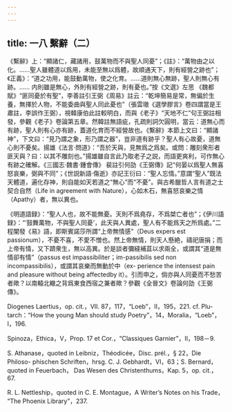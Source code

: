 ```yaml
---
---
---
```

title: 一八 繫辭（二）
---




《繫辭》上：“顯諸仁，藏諸用，鼓萬物而不與聖人同憂”；《註》：“萬物由之以化。……聖人雖體道以爲用，未能至無以爲體，故順通天下，則有經營之跡也”；《正義》：“道之功用，能鼓動萬物，使之化育。……道則無心無跡，聖人則無心有跡。…… 内則雖是無心，外則有經營之跡，則有憂也。”按《文選》左思 《魏都賦》“匪同憂於有聖”，李善註引王弼《周易》註云：“乾坤簡易是常，無偏於生養，無擇於人物，不能委曲與聖人同此憂也”（張雲璈《選學膠言》卷四謂當是王肅註，李誤作王弼），視韓康伯此註較明白，而與《老子》“天地不仁”句王弼註相發，參觀《老子》卷論第五章。然韓註無語疵，孔疏則詞欠圓明，當云：道無心而有跡，聖人則有心亦有跡，蓋道化育而不經營故也。《繫辭》本節上文曰：“顯諸神”，下文曰：“見乃謂之象，形乃謂之器”，豈非道有跡乎？聖人有心故憂，道無心則不憂矣。揚雄《法言·問道》：“吾於天與，見無爲之爲矣。或問：雕刻衆形者匪天與？曰：以其不雕刻也。”揚雄雖自言此乃取老子之説，而語更爽利，可作無心有跡之確解。《三國志·魏書·鍾會傳》 裴註引何劭《王弼傳》記“何晏以爲聖人無喜怒哀樂，弼與不同”；《世説新語·傷逝》亦記王衍曰：“聖人忘情。”意謂“聖人”既法天體道，遍化存神，則自能如天若道之“無心”而“不憂”。與古希臘哲人言有道之士契合自然（Life in agreement with Nature），心如木石，無喜怒哀樂之情（Apathy）者，無以異也。

《明道語録》：“聖人人也，故不能無憂。天則不爲堯存，不爲桀亡者也”；《伊川語録》：“‘鼓舞萬物，不與聖人同憂’，此天與人異處，聖人有不能爲天之所爲處。”二程闡發《易》語，即斯賓諾莎所謂“上帝無情感”（Deus expers est passionum），不憂不喜，不愛不憎也。然上帝無情，則天人懸絶，禱祀唐捐；而上帝有情，又下躋衆生，無以高異。於是談者彌縫補苴以求兩全，或謂其“道是無情卻有情”（passus est impassibiliter；im-passibilis sed non incompassibilis），或謂其哀樂而無動於中（ex- perience the intensest pain and pleasure without being affectedby it）。引而申之，倘亦與人同憂而不愁苦者歟？以南轅北轍之背爲東食西宿之兼者歟？參觀《全晉文》卷論何劭《王弼傳》。

Diogenes Laertius，op. cit.，VII. 87，117，“Loeb”，II，195，221. cf. Plu- tarch：“How the young Man should study Poetry”，14，Moralia，“Loeb”，I，196.

Spinoza，Ethica，V，Prop. 17 et Cor.，“Classiques Garnier”，II，198－9.

S. Athanase，quoted in Leibniz，Théodicée，Disc. prél.，§ 22，Die Philoso- phischen Schriften，hrsg. C. J. Gebhardt，VI，63；S. Bernard，quoted in Feuerbach， Das Wesen des Christenthums，Kap. 5，op. cit.，67.

R. L. Nettleship，quoted in C. E. Montague，A Writer’s Notes on his Trade， “The Phoenix Library”，237.
